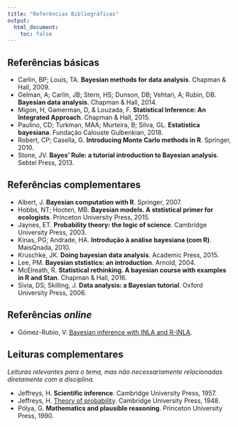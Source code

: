 ```yaml
---
title: "Referências Bibliográficas"
output:
  html_document:
    toc: false
---
```


## Referências básicas

- Carlin, BP; Louis, TA. **Bayesian methods for data analysis**. Chapman
  & Hall, 2009.
- Gelman, A; Carlin, JB; Stern, HS; Dunson, DB; Vehtari, A; Rubin, DB.
  **Bayesian data analysis**. Chapman & Hall, 2014.
- Migon, H, Gamerman, D, & Louzada, F. **Statistical Inference: An
  Integrated Approach**. Chapman & Hall, 2015.
- Paulino, CD; Turkman, MAA; Murteira, B; Silva, GL. **Estatística
  bayesiana**. Fundação Calouste Gulbenkian, 2018.
- Robert, CP; Casella, G. **Introducing Monte Carlo methods in R**.
Springer, 2010.
- Stone, JV. **Bayes' Rule: a tutorial introduction to Bayesian
analysis**. Sebtel Press, 2013.

## Referências complementares

- Albert, J. **Bayesian computation with R**. Springer, 2007.
- Hobbs, NT; Hooten, MB. **Bayesian models. A ststistical primer for
  ecologists**. Princeton University Press, 2015.
- Jaynes, ET. **Probability theory: the logic of science**. Cambridge
  University Press, 2003.
- Kinas, PG; Andrade, HA. **Introdução à análise bayesiana (com R)**.
  MaisQnada, 2010.
- Kruschke, JK. **Doing bayesian data analysis**. Academic Press, 2015.
- Lee, PM. **Bayesian ststistics: an introduction**. Arnold, 2004.
- McElreath, R. **Statistical rethinking. A bayesian course with
  examples in R and Stan**. Chapman & Hall, 2016.
- Sivia, DS; Skilling, J. **Data analysis: a Bayesian tutorial**. Oxford
  University Press, 2006.

## Referências *online*

- Gómez-Rubio, V. [Bayesian inference with INLA and
  R-INLA](https://becarioprecario.bitbucket.io/inla-gitbook/index.html).

## Leituras complementares

*Leituras relevantes para o tema, mas não necessariamente relacionadas
diretamente com a disciplina.*

- Jeffreys, H. **Scientific inference**. Cambridge University
  Press, 1957.
- Jeffreys, H. [Theory of
  probability](https://archive.org/details/in.ernet.dli.2015.2608/page/n5).
  Cambridge University Press, 1948.
- Pólya, G. **Mathematics and plausible reasoning**. Princeton
  University Press, 1990.
